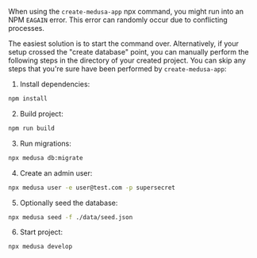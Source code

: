 When using the `create-medusa-app` npx command, you might run into an NPM `EAGAIN` error. This error can randomly occur due to conflicting processes.

The easiest solution is to start the command over. Alternatively, if your setup crossed the "create database" point, you can manually perform the following steps in the directory of your created project. You can skip any steps that you're sure have been performed by `create-medusa-app`:

1. Install dependencies:

```bash npm2yarn
npm install
```

2. Build project:

```bash npm2yarn
npm run build
```

3. Run migrations:

```bash
npx medusa db:migrate
```

4. Create an admin user:

```bash
npx medusa user -e user@test.com -p supersecret
```

5. Optionally seed the database:

```bash
npx medusa seed -f ./data/seed.json
```

6. Start project:

```bash
npx medusa develop
```
